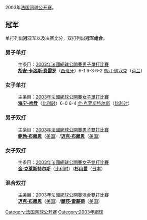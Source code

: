 2003年[[法国网球公开赛|法国网球公开赛]]。

== 冠军 ==
单打列出'''冠'''亚军以及决赛比分，双打列出'''冠军组合'''。

=== 男子单打 ===
:主条目：[[2003年法國網球公開賽男子單打比賽|2003年法國網球公開賽男子單打比賽]]
:'''[[胡安·卡洛斯·费雷罗|胡安·卡洛斯·费雷罗]]'''（[[西班牙|西班牙]]）6-1 6-3 6-2 [[馬汀·佛寇克|馬汀·佛寇克]]（[[荷兰|荷兰]]）

=== 女子单打 ===
:主条目：[[2003年法國網球公開賽女子單打比賽|2003年法國網球公開賽女子單打比賽]]
:'''[[贾斯汀·海宁|海宁-哈登]]'''（[[比利时|比利时]]）6-0 6-4 [[金·克莱斯特尔斯|金·克莱斯特尔斯]]（[[比利时|比利时]]）

=== 男子双打 ===
:主条目：[[2003年法國網球公開賽男子雙打比賽|2003年法國網球公開賽男子雙打比賽]]
:'''[[鲍勃·布赖恩|鲍勃·布赖恩]]'''（[[美国|美国]]）/'''[[迈克·布赖恩|迈克·布赖恩]]'''（[[美国|美国]]）

=== 女子双打 ===
:主条目：[[2003年法國網球公開賽女子雙打比賽|2003年法國網球公開賽女子雙打比賽]]
:'''[[金·克莱斯特尔斯|金·克莱斯特尔斯]]'''（[[比利时|比利时]]）/'''[[杉山爱|杉山爱]]'''（[[日本|日本]]）

=== 混合双打 ===
:主条目：[[2003年法國網球公開賽混合雙打比賽|2003年法國網球公開賽混合雙打比賽]]
:'''[[迈克·布赖恩|迈克·布赖恩]]'''（[[美国|美国]]）/'''[[麗莎·雷蒙德|麗莎·雷蒙德]]'''（[[美国|美国]]）

{{start box}}
{{succession box|[[2002年法国网球公开赛|2002年法国网球公开赛]]|[[2004年法国网球公开赛|2004年法国网球公开赛]]|[[法国网球公开赛|法国网球公开赛]]|2003年}}
{{succession box|[[2003年澳大利亚网球公开赛|2003年澳大利亚网球公开赛]]|[[2003年温布尔登网球锦标赛|2003年温布尔登网球锦标赛]]|[[网球大满贯|网球大满贯]]|2003年}}
{{end box}}
{{法网列表}}

[[Category:法国网球公开赛|Category:法国网球公开赛]]
[[Category:2003年網球|Category:2003年網球]]